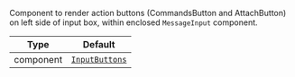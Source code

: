 Component to render action buttons (CommandsButton and AttachButton) on left side of input box, within enclosed `MessageInput` component.

| Type      | Default                                                       |
| --------- | ------------------------------------------------------------- |
| component | [`InputButtons`](../../../../ui-components/input_buttons.mdx) |

